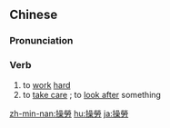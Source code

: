 {{also|操劳}}
==Chinese==
{{zh-forms|s=操劳}}

===Pronunciation===
{{zh-pron
|m=cāoláo
|c=cou1 lou4
|h=pfs=chhâu-lò
|mn=chhau-lô
|cat=v
}}

===Verb===
{{zh-verb}}

# to [[work]] [[hard]]
# to [[take care]] {{gloss|of a matter}}; to [[look after]] something

{{zh-cat|Advanced}}

[[zh-min-nan:操勞]]
[[hu:操勞]]
[[ja:操勞]]